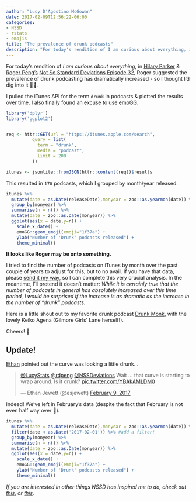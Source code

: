 ```yaml
---
author: "Lucy D'Agostino McGowan"
date: 2017-02-09T12:56:22-06:00
categories:
- NSSD
- rstats
- emojis
title: "The prevalence of drunk podcasts"
description: "For today's rendition of I am curious about everything, in Hilary Parker & Roger Peng's Not So Standard Deviations Episode 32, Roger suggested the prevalence of drunk podcasting has dramatically increased - so I thought I'd dig into it."
---
```


For today's rendition of *I am curious about everything*, in [Hilary Parker](https://twitter.com/hspter) & [Roger Peng's](https://twitter.com/rdpeng) [Not So Standard Deviations Episode 32](https://soundcloud.com/nssd-podcast/episode-32-you-have-to-reinvent-the-wheel-a-few-times), Roger suggested the prevalence of drunk podcasting has dramatically increased - so I thought I'd dig into it 🚧👷.

I pulled the iTunes API for the term `drunk` in podcasts & plotted the results over time. I also finally found an excuse to use [emoGG](https://github.com/dill/emoGG).

```r
library('dplyr')
library('ggplot2')


req <- httr::GET(url = "https://itunes.apple.com/search",
          query = list(
            term = "drunk",
            media = "podcast",
            limit = 200
          ))

itunes <- jsonlite::fromJSON(httr::content(req))$results
```

This resulted in `170` podcasts, which I grouped by month/year released.

```r
itunes %>%
  mutate(date = as.Date(releaseDate),monyear = zoo::as.yearmon(date)) %>%
  group_by(monyear) %>%
  summarise(n = n()) %>%
  mutate(date = zoo::as.Date(monyear)) %>%
  ggplot(aes(x = date,y=n)) +
    scale_x_date() +
    emoGG::geom_emoji(emoji="1f37a") + 
    ylab("Number of 'Drunk' podcasts released") +
    theme_minimal()
```


**It looks like Roger may be onto something.**

I tried to find the number of podcasts on iTunes by month over the past couple of years to adjust for this, but to no avail. If you have that data, please [send it my way](https://twitter.com/LucyStats), so I can complete this very crucial analysis. In the meantime, I'll pretend it doesn't matter: *While it is certainly true that the number of podcasts in general has absolutely increased over this time period, I would be surprised if the increase is as dramatic as the increase in the number of "drunk" podcasts.*

Here is a little shout out to my favorite drunk podcast [Drunk Monk](https://soundcloud.com/drunkmonkpodcast), with the lovely Keiko Agena (Gilmore Girls' Lane herself!).

Cheers! 🍻

## Update!

[Ethan](https://twitter.com/esjewett) pointed out the curve was looking a little drunk...

<blockquote class="twitter-tweet" data-conversation="none" data-cards="hidden" data-lang="en"><p lang="en" dir="ltr"><a href="https://twitter.com/LucyStats">@LucyStats</a> <a href="https://twitter.com/rdpeng">@rdpeng</a> <a href="https://twitter.com/NSSDeviations">@NSSDeviations</a> Wait … that curve is starting to wrap around. Is it drunk? <a href="https://t.co/YBAkAMLDM0">pic.twitter.com/YBAkAMLDM0</a></p>&mdash; Ethan Jewett (@esjewett) <a href="https://twitter.com/esjewett/status/829785814347501569">February 9, 2017</a></blockquote> <script async src="//platform.twitter.com/widgets.js" charset="utf-8"></script>

Indeed! We've left in February's data (despite the fact that February is not even half way over 🙈).



```r
itunes %>%
  mutate(date = as.Date(releaseDate),monyear = zoo::as.yearmon(date)) %>%
  filter(date < as.Date('2017-02-01')) %>% #add a filter!
  group_by(monyear) %>%
  summarise(n = n()) %>%
  mutate(date = zoo::as.Date(monyear)) %>%
  ggplot(aes(x = date,y=n)) +
    scale_x_date() +
    emoGG::geom_emoji(emoji="1f37a") + 
    ylab("Number of 'Drunk' podcasts released") +
    theme_minimal()
```

*If you are interested in other things NSSD has inspired me to do, check out [this](http://livefreeordichotomize.com/2016/12/15/hill-for-the-data-scientist-an-xkcd-story/), or [this](http://www.lucymcgowan.com/NHTSA-safety-analysis.html).*